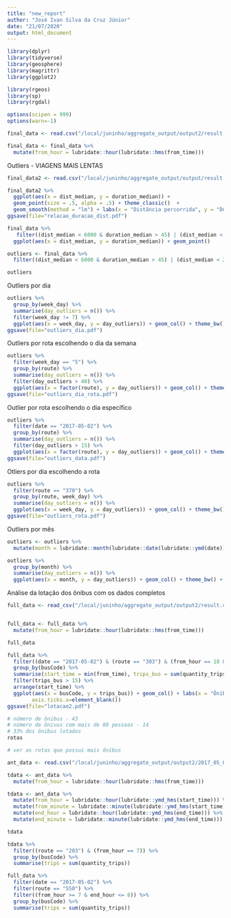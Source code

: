 ```yaml
---
title: "new_report"
author: "José Ivan Silva da Cruz Júnior"
date: "21/07/2020"
output: html_document
---
```


```r
library(dplyr)
library(tidyverse)
library(geosphere)
library(magrittr)
library(ggplot2)

library(rgeos)
library(sp)
library(rgdal)

options(scipen = 999)
options(warn=-1)
```

```r
final_data <- read.csv("/local/juninho/aggregate_output/output2/result.csv", stringsAsFactors=F)

final_data <- final_data %>% 
  mutate(from_hour = lubridate::hour(lubridate::hms(from_time)))
```

Outliers - VIAGENS MAIS LENTAS
```r
final_data2 <- read.csv("/local/juninho/aggregate_output/output/result.csv", stringsAsFactors=F)

final_data2 %>%
  ggplot(aes(x = dist_median, y = duration_median)) + 
  geom_point(size = .5, alpha = .5) + theme_classic()  + 
  geom_smooth(method = "lm") + labs(x = "Distância percorrida", y = "Duração da viagem")
ggsave(file="relacao_duracao_dist.pdf")
```
```r
final_data %>%
   filter((dist_median < 6000 & duration_median > 45) | (dist_median < 20000 & duration_median > 60)) %>% 
  ggplot(aes(x = dist_median, y = duration_median)) + geom_point()

outliers <- final_data %>%
  filter((dist_median < 6000 & duration_median > 45) | (dist_median < 20000 & duration_median > 60))

outliers
```

Outliers por dia
```r
outliers %>% 
  group_by(week_day) %>%
  summarise(day_outliers = n()) %>% 
  filter(week_day != 7) %>% 
  ggplot(aes(x = week_day, y = day_outliers)) + geom_col() + theme_bw() + labs(x = "Dia da semana", y = "Quantidade de viagens")
ggsave(file="outliers_dia.pdf")
```

Outliers por rota escolhendo o dia da semana
```r
outliers %>%
  filter(week_day == "5") %>% 
  group_by(route) %>%
  summarise(day_outliers = n()) %>% 
  filter(day_outliers > 40) %>% 
  ggplot(aes(x = factor(route), y = day_outliers)) + geom_col() + theme_bw() + labs(x = "Rota", y = "Quantidade de viagens")
ggsave(file="outliers_dia_rota.pdf")
```

Outlier por rota escolhendo o dia específico
```r
outliers %>%
  filter(date == "2017-05-02") %>% 
  group_by(route) %>%
  summarise(day_outliers = n()) %>% 
  filter(day_outliers > 15) %>% 
  ggplot(aes(x = factor(route), y = day_outliers)) + geom_col() + theme_bw() + labs(x = "Rota", y = "Quantidade de viagens")
ggsave(file="outliers_data.pdf")
```

Otliers por dia escolhendo a rota
```r
outliers %>%
  filter(route == "370") %>% 
  group_by(route, week_day) %>%
  summarise(day_outliers = n()) %>% 
  ggplot(aes(x = week_day, y = day_outliers)) + geom_col() + theme_bw() + labs(x = "Dia da semana", y = "Quantidade de viagens")
ggsave(file="outliers_rota.pdf")
```
Outliers por mês
```r
outliers <- outliers %>% 
  mutate(month = lubridate::month(lubridate::date(lubridate::ymd(date))))

outliers %>% 
  group_by(month) %>%
  summarise(day_outliers = n()) %>% 
  ggplot(aes(x = month, y = day_outliers)) + geom_col() + theme_bw() + labs(x = "Mês", y = "Quantidade de viagens")
```

Análise da lotação dos ônibus com os dados completos
```r
full_data <- read_csv("/local/juninho/aggregate_output/output2/result.csv")


full_data <- full_data %>% 
  mutate(from_hour = lubridate::hour(lubridate::hms(from_time)))

full_data

full_data %>% 
  filter((date == "2017-05-02") & (route == "303") & (from_hour == 18 & end_hour == 18)) %>%
  group_by(busCode) %>% 
  summarise(start_time = min(from_time), trips_bus = sum(quantity_trips)) %>% 
  filter(trips_bus > 15) %>% 
  arrange(start_time) %>% 
  ggplot(aes(x = busCode, y = trips_bus)) + geom_col() + labs(x = "Ônibus", y = "Quantidade de passageiros") + theme(axis.text.x=element_blank(),
        axis.ticks.x=element_blank())
ggsave(file="lotacao2.pdf")

# número de ônibus - 43
# número de õnivus com mais de 80 pessoas - 14 
# 33% dos ônibus lotados
rotas

# ver as rotas que possui mais õnibus
```

```r
ant_data <- read.csv("/local/juninho/aggregate_output/output2/2017_05_02_full_agg_output.csv", stringsAsFactors=F)

tdata <- ant_data %>% 
  mutate(from_hour = lubridate::hour(lubridate::hms(from_time)))

tdata <- ant_data %>% 
  mutate(from_hour = lubridate::hour(lubridate::ymd_hms(start_time))) %>% 
  mutate(from_minute = lubridate::minute(lubridate::ymd_hms(start_time))) %>% 
  mutate(end_hour = lubridate::hour(lubridate::ymd_hms(end_time))) %>% 
  mutate(end_minute = lubridate::minute(lubridate::ymd_hms(end_time)))

tdata

tdata %>% 
  filter((route == "203") & (from_hour == 7)) %>% 
  group_by(busCode) %>% 
  summarise(trips = sum(quantity_trips))

full_data %>% 
  filter(date == "2017-05-02") %>% 
  filter(route == "550") %>% 
  filter((from_hour >= 7 & end_hour <= 8)) %>% 
  group_by(busCode) %>% 
  summarise(trips = sum(quantity_trips))
```



